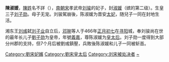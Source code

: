 {{Unreferenced|time=2014-4-7}}
'''陳淑媛'''，[[陳姓|陳姓]]名不詳（{{bd|？||466年|}}），[[南朝宋|南朝宋]]孝武帝[[刘骏|刘骏]]的妃子，封[[淑媛|淑媛]]（嫔的第二级）。生皇三子[[刘子勋|刘子勋]]。母子无宠。刘骏駕崩後，陈淑媛为晋安[[太妃|太妃]]，随兒子一同在封地生活。

湘东王[[刘彧|刘彧]]弑[[刘子业|刘子业]]自立后，[[邓琬|邓琬]]等人于466年[[正月初七|正月初七]]在[[寻阳县|寻阳]]城，奉刘骏尚在世的最年长儿子[[劉子勋|劉子勋]]为皇帝，年號[[義嘉|義嘉]]，尊陈淑媛为[[皇太后|皇太后]]。刘子勋一度得到大部分州郡的支持，但7个月后被劉彧鎮壓，兵敗後陈淑媛和儿子一同被斩首。

{{南朝皇后}}
{{南北朝人物小作品}}
{{DEFAULTSORT:C}}
[[Category:劉宋妃嬪|Category:劉宋妃嬪]]
[[Category:劉宋皇太后|Category:劉宋皇太后]]
[[Category:刘宋被处决者|Category:刘宋被处决者]]
[[Category:陈姓|~]]
